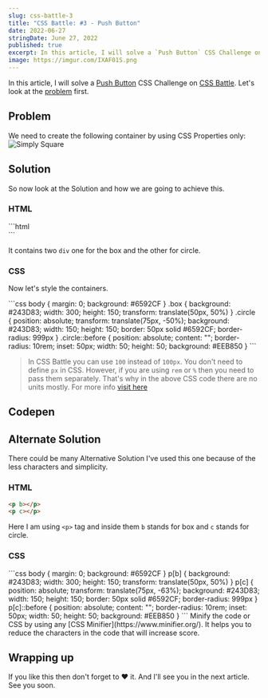 ```yaml
---
slug: css-battle-3
title: "CSS Battle: #3 - Push Button"
date: 2022-06-27
stringDate: June 27, 2022
published: true
excerpt: In this article, I will solve a `Push Button` CSS Challenge on CSS Battle.
image: https://imgur.com/IXAF01S.png
---
```


In this article, I will solve a [Push Button](https://cssbattle.dev/play/3) CSS Challenge on [CSS Battle](https://cssbattle.dev/). Let's look at the [problem](https://cssbattle.dev/play/3) first.

## Problem

We need to create the following container by using CSS Properties only:
![Simply Square](https://cssbattle.dev/targets/3.png)

## Solution

So now look at the Solution and how we are going to achieve this.

### HTML

<CodeTitle title="index.html" lang="html" />
```html
<div class="box"></div>
<div class="circle"></div>
```

It contains two `div` one for the box and the other for circle.

### CSS

Now let's style the containers.

<CodeTitle title="styles.css" lang="css"/>
```css
body {
  margin: 0;
  background: #6592CF
}
.box {
  background: #243D83;
  width: 300;
  height: 150;
  transform: translate(50px, 50%)
}
.circle {
  position: absolute;
  transform: translate(75px, -50%);
  background: #243D83;
  width: 150;
  height: 150;
  border: 50px solid #6592CF;
  border-radius: 999px
}
.circle::before {
  position: absolute;
  content: "";
  border-radius: 10rem;
  inset: 50px;
  width: 50;
  height: 50;
  background: #EEB850
}
```

> In CSS Battle you can use `100` instead of `100px`. You don't need to define `px` in CSS. However, if you are using `rem` or `%` then you need to pass them separately. That's why in the above CSS code there are no units mostly. For more info [visit here](https://cssbattle.dev/tips)

## Codepen

<Codepen id="abWdXJJ" />

## Alternate Solution

There could be many Alternative Solution I've used this one because of the less characters and simplicity.

### HTML

<CodeTitle title="index.html" lang="html" />

```html
<p b></p>
<p c></p>
```

Here I am using `<p>` tag and inside them `b` stands for box and `c` stands for circle.

### CSS

<CodeTitle title="styles.css" lang="css"/>
```css
body {
  margin: 0;
  background: #6592CF
}
p[b] {
  background: #243D83;
  width: 300;
  height: 150;
  transform: translate(50px, 50%)
}
p[c] {
  position: absolute;
  transform: translate(75px, -63%);
  background: #243D83;
  width: 150;
  height: 150;
  border: 50px solid #6592CF;
  border-radius: 999px
}
p[c]::before {
  position: absolute;
  content: "";
  border-radius: 10rem;
  inset: 50px;
  width: 50;
  height: 50;
  background: #EEB850
}
```

<Tip>
  Minify the code or CSS by using any [CSS Minifier](https://www.minifier.org/).
  It helps you to reduce the characters in the code that will increase score.
</Tip>

## Wrapping up

If you like this then don't forget to ❤️ it. And I'll see you in the next article. See you soon.

<NextAndPreviousButton 
  prevHref="/blogs/css-battle-2" 
  prevTitle="CSS Battle: #2 - Carrom"  
  nextHref="/blogs/css-battle-4"
  nextTitle="CSS Battle: #4 - Ups n Downs"
/>
